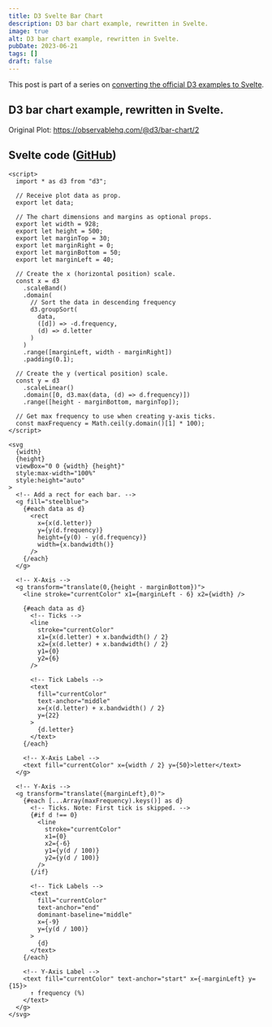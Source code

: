 ```yaml
---
title: D3 Svelte Bar Chart
description: D3 bar chart example, rewritten in Svelte.
image: true
alt: D3 bar chart example, rewritten in Svelte.
pubDate: 2023-06-21
tags: []
draft: false
---
```



This post is part of a series on [converting the official D3 examples to
Svelte](/d3-svelte).

## D3 bar chart example, rewritten in Svelte.

<App />

Original Plot: https://observablehq.com/@d3/bar-chart/2

## Svelte code ([GitHub](https://github.com/tonydangblog/blog/tree/main/apps/frontend/src/content/posts/d3-svelte-bar-chart/_components/Plot.svelte))

```svelte
<script>
  import * as d3 from "d3";

  // Receive plot data as prop.
  export let data;

  // The chart dimensions and margins as optional props.
  export let width = 928;
  export let height = 500;
  export let marginTop = 30;
  export let marginRight = 0;
  export let marginBottom = 50;
  export let marginLeft = 40;

  // Create the x (horizontal position) scale.
  const x = d3
    .scaleBand()
    .domain(
      // Sort the data in descending frequency
      d3.groupSort(
        data,
        ([d]) => -d.frequency,
        (d) => d.letter
      )
    )
    .range([marginLeft, width - marginRight])
    .padding(0.1);

  // Create the y (vertical position) scale.
  const y = d3
    .scaleLinear()
    .domain([0, d3.max(data, (d) => d.frequency)])
    .range([height - marginBottom, marginTop]);

  // Get max frequency to use when creating y-axis ticks.
  const maxFrequency = Math.ceil(y.domain()[1] * 100);
</script>

<svg
  {width}
  {height}
  viewBox="0 0 {width} {height}"
  style:max-width="100%"
  style:height="auto"
>
  <!-- Add a rect for each bar. -->
  <g fill="steelblue">
    {#each data as d}
      <rect
        x={x(d.letter)}
        y={y(d.frequency)}
        height={y(0) - y(d.frequency)}
        width={x.bandwidth()}
      />
    {/each}
  </g>

  <!-- X-Axis -->
  <g transform="translate(0,{height - marginBottom})">
    <line stroke="currentColor" x1={marginLeft - 6} x2={width} />

    {#each data as d}
      <!-- Ticks -->
      <line
        stroke="currentColor"
        x1={x(d.letter) + x.bandwidth() / 2}
        x2={x(d.letter) + x.bandwidth() / 2}
        y1={0}
        y2={6}
      />

      <!-- Tick Labels -->
      <text
        fill="currentColor"
        text-anchor="middle"
        x={x(d.letter) + x.bandwidth() / 2}
        y={22}
      >
        {d.letter}
      </text>
    {/each}

    <!-- X-Axis Label -->
    <text fill="currentColor" x={width / 2} y={50}>letter</text>
  </g>

  <!-- Y-Axis -->
  <g transform="translate({marginLeft},0)">
    {#each [...Array(maxFrequency).keys()] as d}
      <!-- Ticks. Note: First tick is skipped. -->
      {#if d !== 0}
        <line
          stroke="currentColor"
          x1={0}
          x2={-6}
          y1={y(d / 100)}
          y2={y(d / 100)}
        />
      {/if}

      <!-- Tick Labels -->
      <text
        fill="currentColor"
        text-anchor="end"
        dominant-baseline="middle"
        x={-9}
        y={y(d / 100)}
      >
        {d}
      </text>
    {/each}

    <!-- Y-Axis Label -->
    <text fill="currentColor" text-anchor="start" x={-marginLeft} y={15}>
      ↑ frequency (%)
    </text>
  </g>
</svg>
```
